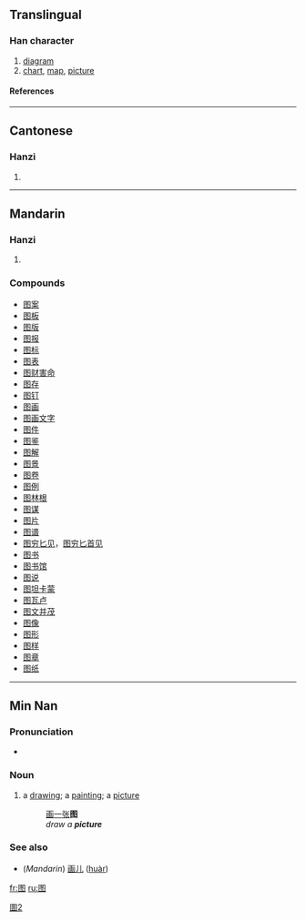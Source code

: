 {{zh-forms|{{zh-lookup|图}}|{{zh-lookup|圖}}}}

==Translingual==
===Han character===
{{Han char|rn=31|rad=囗|as=05|sn=8|four=|canj=田竹水卜 (WHEY)}}
# [[diagram]]
# [[chart]], [[map]], [[picture]]
====References====
{{Han ref|kx=0218.041|hdz=10717.120|uh=56FE|ud=22270}}
----
==Cantonese==
===Hanzi===
{{yue-hanzi|jyut=|y=tou4}}
# {{defn|Cantonese}}
----
==Mandarin==
===Hanzi===
{{cmn-hanzi|tra=圖|pin=[[tú]] ([[tu2]])|wg=t'u<sup>2</sup>}}
# {{defn|Mandarin}}

===Compounds===
*[[图案]]
*[[图板]]
*[[图版]]
*[[图报]]
*[[图标]]
*[[图表]]
*[[图财害命]]
*[[图存]]
*[[图钉]]
*[[图画]]
*[[图画文字]]
*[[图件]]
*[[图鉴]]
*[[图解]]
*[[图景]]
*[[图卷]]
*[[图例]]
*[[图林根]]
*[[图谋]]
*[[图片]]
*[[图谱]]
*[[图穷匕见]]，[[图穷匕首见]]
*[[图书]]
*[[图书馆]]
*[[图说]]
*[[图坦卡蒙]]
*[[图瓦卢]]
*[[图文并茂]]
*[[图像]]
*[[图形]]
*[[图样]]
*[[图章]]
*[[图纸]]

----

==Min Nan==
===Pronunciation===
*{{IPA|[ tɔ˧˥ ]}}

===Noun===
{{nan-noun|s|poj=tô·|pojt=too5|tra=圖|sim=图|rs=囗05}}

# a [[drawing]]; a [[painting]]; a [[picture]]
#: [[画]][[一]][[张]]'''图'''
#: {{unicode|ōe chi̍t tiuⁿ '''tô·'''}}
#: ''draw a '''picture'''''

===See also===
*(''Mandarin'') [[画儿]] ([[huàr]])

[[Category:CJKV characters simplified differently in Japan and China|圖2]]

[[fr:图]]
[[ru:图]]